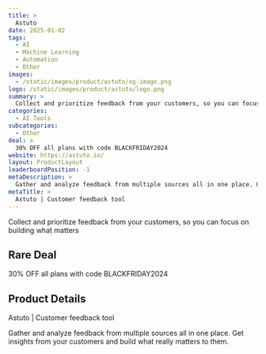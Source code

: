 ```yaml
---
title: >
  Astuto
date: 2025-01-02
tags:
  - AI
  - Machine Learning
  - Automation
  - Other
images:
  - /static/images/product/astuto/og-image.png
logo: /static/images/product/astuto/logo.png
summary: >
  Collect and prioritize feedback from your customers, so you can focus on building what matters
categories:
  - AI Tools
subcategories:
  - Other
deal: >
  30% OFF all plans with code BLACKFRIDAY2024
website: https://astuto.io/
layout: ProductLayout
leaderboardPosition: -1
metaDescription: >
  Gather and analyze feedback from multiple sources all in one place. Get insights from your customers and build what really matters to them.
metaTitle: >
  Astuto | Customer feedback tool
---
```

Collect and prioritize feedback from your customers, so you can focus on building what matters

## Rare Deal

30% OFF all plans with code BLACKFRIDAY2024

## Product Details

Astuto | Customer feedback tool

Gather and analyze feedback from multiple sources all in one place. Get insights from your customers and build what really matters to them.

